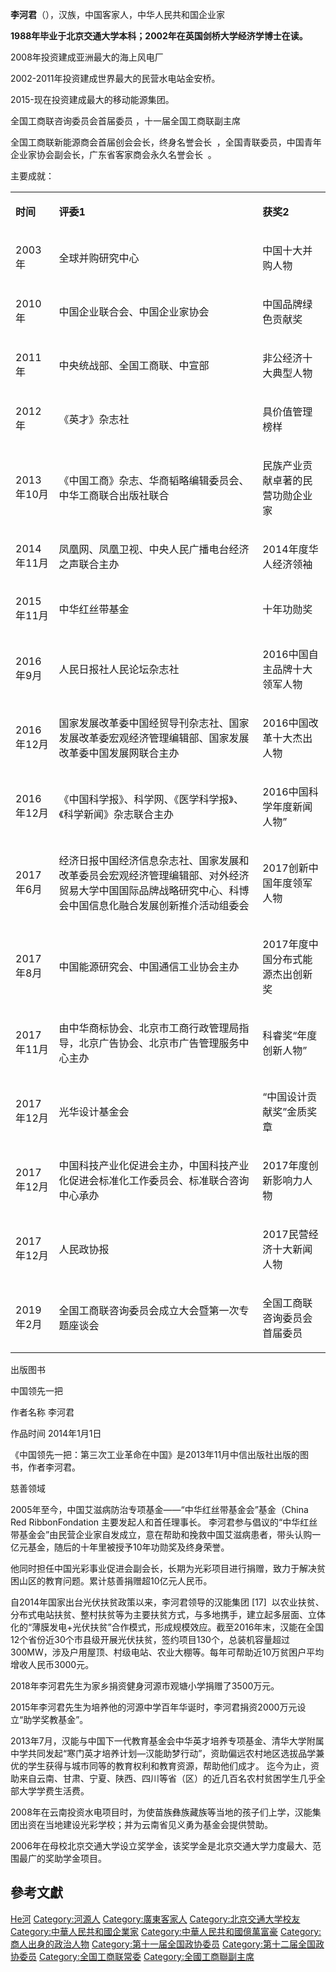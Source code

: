 {{Infobox Person
| name = 李河君
| image = 
| caption = 
| birth_date = {{birth year and age|1967}}
| birth_place = {{PRC}}[[广东省|广东省]][[河源市|河源市]]
| 国籍       = {{PRC}}
| 籍贯       = 
| 居住地     = 
| 种族       = 汉族
| 语言       = 客家話、普通话
| alma_mater = [[北京交通大学|北京交通大学]]
| occupation = [[中华人民共和国|中华人民共和国]]企业家、[[第十一届全国政协委员|第十一届全国政协委员]]
| networth = 
| spouse = 
| children =
| website = 
| footnotes =
}}

'''李河君'''（{{bd|1967年||}}），汉族，中国客家人，中华人民共和国企业家

'''1988年毕业于北京交通大学本科；2002年在英国剑桥大学经济学博士在读。'''

2008年投资建成亚洲最大的海上风电厂

2002-2011年投资建成世界最大的民营水电站金安桥。

2015-现在投资建成最大的移动能源集团。

全国工商联咨询委员会首届委员 ，十一届全国工商联副主席   

全国工商联新能源商会首届创会会长，终身名誉会长  ，全国青联委员，中国青年企业家协会副会长，广东省客家商会永久名誉会长  。


主要成就：

{| class="wikitable"
|'''时间'''
|'''评委1'''
|'''获奖2'''
|-
|2003年
|全球并购研究中心
|中国十大并购人物
|-
|2010年
|中国企业联合会、中国企业家协会
|中国品牌绿色贡献奖
|-
|2011年
|中央统战部、全国工商联、中宣部
|非公经济十大典型人物 
|-
|2012年
|《英才》杂志社
|具价值管理榜样 
|-
|2013年10月
|《中国工商》杂志、华商韬略编辑委员会、中华工商联合出版社联合
|民族产业贡献卓著的民营功勋企业家
|-
|2014年11月
|凤凰网、凤凰卫视、中央人民广播电台经济之声联合主办
|2014年度华人经济领袖
|-
|2015年11月
|中华红丝带基金 
|十年功勋奖
|-
|2016年9月
|人民日报社人民论坛杂志社
|2016中国自主品牌十大领军人物 
|-
|2016年12月
|国家发展改革委中国经贸导刊杂志社、国家发展改革委宏观经济管理编辑部、国家发展改革委中国发展网联合主办
|2016中国改革十大杰出人物
|-
|2016年12月
|《中国科学报》、科学网、《医学科学报》、《科学新闻》杂志联合主办
|2016中国科学年度新闻人物” 
|-
|2017年6月
|经济日报中国经济信息杂志社、国家发展和改革委员会宏观经济管理编辑部、对外经济贸易大学中国国际品牌战略研究中心、科博会中国信息化融合发展创新推介活动组委会
|2017创新中国年度领军人物
|-
|2017年8月
|中国能源研究会、中国通信工业协会主办
|2017年度中国分布式能源杰出创新奖 
|-
|2017年11月
|由中华商标协会、北京市工商行政管理局指导，北京广告协会、北京市广告管理服务中心主办
|科睿奖“年度创新人物”
|-
|2017年12月
|光华设计基金会
|“中国设计贡献奖”金质奖章
|-
|2017年12月
|中国科技产业化促进会主办，中国科技产业化促进会标准化工作委员会、标准联合咨询中心承办
|2017年度创新影响力人物 
|-
|2017年12月
|人民政协报
|2017民营经济十大新闻人物 
|-
|2019年2月
|全国工商联咨询委员会成立大会暨第一次专题座谈会
|全国工商联咨询委员会首届委员
|}









出版图书




中国领先一把 

作者名称 李河君 

作品时间 2014年1月1日 

《中国领先一把：第三次工业革命在中国》是2013年11月中信出版社出版的图书，作者李河君。 


慈善领域


2005年至今，中国艾滋病防治专项基金——“中华红丝带基金会”基金（China Red RibbonFondation 主要发起人和首任理事长。 李河君参与倡议的“中华红丝带基金会”由民营企业家自发成立，意在帮助和挽救中国艾滋病患者，带头认购一亿元基金，随后的十年里被授予10年功勋奖及终身荣誉。

他同时担任中国光彩事业促进会副会长，长期为光彩项目进行捐赠，致力于解决贫困山区的教育问题。累计慈善捐赠超10亿元人民币。

自2014年国家出台光伏扶贫政策以来，李河君领导的汉能集团 [17]  以农业扶贫、分布式电站扶贫、整村扶贫等为主要扶贫方式，与多地携手，建立起多层面、立体化的“薄膜发电+光伏扶贫”合作模式，形成规模效应。截至2016年末，汉能在全国12个省份近30个市县级开展光伏扶贫，签约项目130个，总装机容量超过300MW，涉及户用屋顶、村级电站、农业大棚等。每年可帮助近10万贫困户平均增收人民币3000元。


2018年李河君先生为家乡捐资健身河源市观塘小学捐赠了3500万元。


2015年李河君先生为培养他的河源中学百年华诞时，李河君捐资2000万元设立“助学奖教基金”。


2013年7月，汉能与中国下一代教育基金会中华英才培养专项基金、清华大学附属中学共同发起“寒门英才培养计划—汉能助梦行动”，资助偏远农村地区选拔品学兼优的学生获得与城市同等的教育权利和教育资源，帮助他们成才。 迄今为止，资助来自云南、甘肃、宁夏、陕西、四川等省（区）的近几百名农村贫困学生几乎全部大学学费生活费。

2008年在云南投资水电项目时，为使苗族彝族藏族等当地的孩子们上学，汉能集团出资在当地建设光彩学校；并为云南省见义勇为基金会提供赞助。

2006年在母校北京交通大学设立奖学金，该奖学金是北京交通大学力度最大、范围最广的奖助学金项目。 

== 參考文獻 ==
{{reflist}}

{{中国富豪榜}}
{{中华全国工商业联合会第十届执行委员会}}
{{中华全国工商业联合会第十一届执行委员会}}

{{Authority control}}
{{DEFAULTSORT:Li李}}
[[Category:李姓|He河]]
[[Category:河源人|Category:河源人]]
[[Category:廣東客家人|Category:廣東客家人]]
[[Category:北京交通大学校友|Category:北京交通大学校友]]
[[Category:中華人民共和國企業家|Category:中華人民共和國企業家]]
[[Category:中華人民共和國億萬富豪|Category:中華人民共和國億萬富豪]]
[[Category:商人出身的政治人物|Category:商人出身的政治人物]]
[[Category:第十一届全国政协委员|Category:第十一届全国政协委员]]
[[Category:第十二届全国政协委员|Category:第十二届全国政协委员]]
[[Category:全国工商联常委|Category:全国工商联常委]]
[[Category:全國工商聯副主席|Category:全國工商聯副主席]]